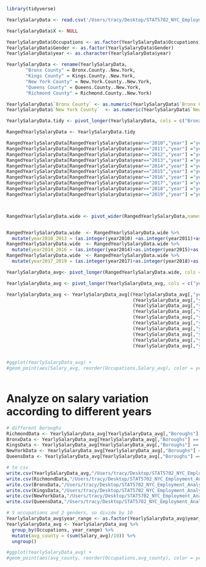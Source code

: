 ```r
library(tidyverse)

YearlySalaryData <- read.csv('/Users/tracy/Desktop/STAT5702_NYC_Employment_Analysis/DataPreprocessing/Data/Salary/salary.csv')

YearlySalaryData$X <- NULL

YearlySalaryData$Occupations <- as.factor(YearlySalaryData$Occupations)
YearlySalaryData$Gender <- as.factor(YearlySalaryData$Gender)
YearlySalaryData$year <- as.character(YearlySalaryData$year)

YearlySalaryData <- rename(YearlySalaryData,
       "Bronx County" = Bronx.County..New.York,
       "Kings County" = Kings.County..New.York,
       "New York County" = New.York.County..New.York,
       "Queens County" = Queens.County..New.York,
       "Richmond County" = Richmond.County..New.York)

YearlySalaryData$`Bronx County` <- as.numeric(YearlySalaryData$`Bronx County`)
YearlySalaryData$`New York County`  <- as.numeric(YearlySalaryData$`New York County`)

YearlySalaryData.tidy <- pivot_longer(YearlySalaryData, cols = c("Bronx County", "Kings County", "New York County", "Queens County", "Richmond County"), names_to = "Boroughs", values_to = "Salary")

RangedYearlySalaryData <- YearlySalaryData.tidy

RangedYearlySalaryData[RangedYearlySalaryData$year=="2010","year"] ="year2010"
RangedYearlySalaryData[RangedYearlySalaryData$year=="2011","year"] ="year2011"
RangedYearlySalaryData[RangedYearlySalaryData$year=="2012","year"] ="year2012"
RangedYearlySalaryData[RangedYearlySalaryData$year=="2013","year"] ="year2013"
RangedYearlySalaryData[RangedYearlySalaryData$year=="2014","year"] ="year2014"
RangedYearlySalaryData[RangedYearlySalaryData$year=="2015","year"] ="year2015"
RangedYearlySalaryData[RangedYearlySalaryData$year=="2016","year"] ="year2016"
RangedYearlySalaryData[RangedYearlySalaryData$year=="2017","year"] ="year2017"
RangedYearlySalaryData[RangedYearlySalaryData$year=="2018","year"] ="year2018"
RangedYearlySalaryData[RangedYearlySalaryData$year=="2019","year"] ="year2019"



RangedYearlySalaryData.wide <- pivot_wider(RangedYearlySalaryData,names_from = "year",values_from = "Salary")


RangedYearlySalaryData.wide  <- RangedYearlySalaryData.wide %>%
  mutate(year2010_2013 = (as.integer(year2010) +as.integer(year2011)+as.integer(year2012)+as.integer(year2013))/4)
RangedYearlySalaryData.wide  <- RangedYearlySalaryData.wide %>%
  mutate(year2014_2016 = (as.integer(year2014)+as.integer(year2015)+as.integer(year2016))/3)
RangedYearlySalaryData.wide  <- RangedYearlySalaryData.wide %>%
  mutate(year2017_2019 = (as.integer(year2017)+as.integer(year2018)+as.integer(year2019))/3)

YearlySalaryData_avg<- pivot_longer(RangedYearlySalaryData.wide, cols = c("year2010","year2011","year2012","year2013","year2014","year2015","year2016","year2017","year2018","year2019"),names_to = "year",values_to = "Salary")

YearlySalaryData_avg <- pivot_longer(YearlySalaryData_avg, cols = c("year2010_2013","year2014_2016","year2017_2019"),names_to = "year_range",values_to = "Salary_avg")

YearlySalaryData_avg <- YearlySalaryData_avg[(YearlySalaryData_avg[,"year"] == "year2010" & YearlySalaryData_avg[,"year_range"] == "year2010_2013") |
                                              (YearlySalaryData_avg[,"year"] == "year2011" & YearlySalaryData_avg[,"year_range"] == "year2010_2013") |
                                              (YearlySalaryData_avg[,"year"] == "year2012" & YearlySalaryData_avg[,"year_range"] == "year2010_2013") |
                                              (YearlySalaryData_avg[,"year"] == "year2013" & YearlySalaryData_avg[,"year_range"] == "year2010_2013") |
                                              (YearlySalaryData_avg[,"year"] == "year2014" & YearlySalaryData_avg[,"year_range"] == "year2014_2016") |
                                              (YearlySalaryData_avg[,"year"] == "year2015" & YearlySalaryData_avg[,"year_range"] == "year2014_2016") |
                                              (YearlySalaryData_avg[,"year"] == "year2016" & YearlySalaryData_avg[,"year_range"] == "year2014_2016") |
                                              (YearlySalaryData_avg[,"year"] == "year2017" & YearlySalaryData_avg[,"year_range"] == "year2017_2019") |
                                              (YearlySalaryData_avg[,"year"] == "year2018" & YearlySalaryData_avg[,"year_range"] == "year2017_2019") |
                                              (YearlySalaryData_avg[,"year"] == "year2019" & YearlySalaryData_avg[,"year_range"] == "year2017_2019"),]
  

#ggplot(YearlySalaryData_avg) +
#geom_point(aes(Salary_avg, reorder(Occupations,Salary_avg), color = year_range)) + ylab('Occupation') + xlab('Salary') + #ggtitle('Salaries of Different Occupations in NYC')
 
```

# Analyze on salary variation according to different years

```r
# different boroughs
RichmondData <- YearlySalaryData_avg[YearlySalaryData_avg[,"Boroughs"] == "Richmond County",1:6]
BronxData <- YearlySalaryData_avg[YearlySalaryData_avg[,"Boroughs"] == "Bronx County",1:6]
KingsData <- YearlySalaryData_avg[YearlySalaryData_avg[,"Boroughs"] == "Kings County",1:6]
NewYorkData <- YearlySalaryData_avg[YearlySalaryData_avg[,"Boroughs"] == "New York County",1:6]
QueensData <- YearlySalaryData_avg[YearlySalaryData_avg[,"Boroughs"] == "Queens County",1:6]
```

```r
# to csv
write.csv(YearlySalaryData_avg,"/Users/tracy/Desktop/STAT5702_NYC_Employment_Analysis/DataPreprocessing/Data/Salary/salary_raw.csv", row.names = FALSE)
write.csv(RichmondData,"/Users/tracy/Desktop/STAT5702_NYC_Employment_Analysis/DataPreprocessing/Data/Salary/RichmondData.csv", row.names = FALSE)
write.csv(BronxData,"/Users/tracy/Desktop/STAT5702_NYC_Employment_Analysis/DataPreprocessing/Data/Salary/BronxData.csv", row.names = FALSE)
write.csv(KingsData,"/Users/tracy/Desktop/STAT5702_NYC_Employment_Analysis/DataPreprocessing/Data/Salary/KingsData.csv", row.names = FALSE)
write.csv(NewYorkData,"/Users/tracy/Desktop/STAT5702_NYC_Employment_Analysis/DataPreprocessing/Data/Salary/NewYorkData.csv", row.names = FALSE)
write.csv(QueensData,"/Users/tracy/Desktop/STAT5702_NYC_Employment_Analysis/DataPreprocessing/Data/Salary/QueensData.csv", row.names = FALSE)

```

```r
# 5 occupations and 2 genders, so divide by 10
YearlySalaryData_avg$year_range <- as.factor(YearlySalaryData_avg$year_range)
YearlySalaryData_avg <- YearlySalaryData_avg %>% 
  group_by(Occupations, year_range) %>% 
  mutate(avg_county = (sum(Salary_avg)/10)) %>%
  ungroup()

#ggplot(YearlySalaryData_avg) +
#geom_point(aes(avg_county, reorder(Occupations,avg_county), color = year_range)) + ylab('Occupation') + xlab('Salary') + #ggtitle('Salaries of Different Occupations by Different years in NYC')
```



